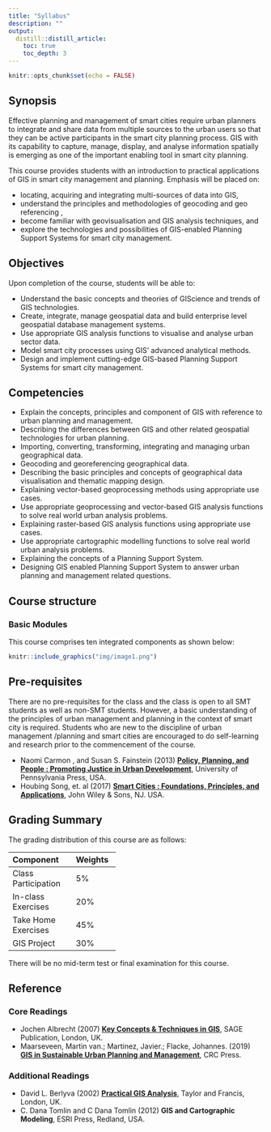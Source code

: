 ```yaml
---
title: "Syllabus"
description: ""
output:
  distill::distill_article:
    toc: true
    toc_depth: 3
---
```


```r
knitr::opts_chunk$set(echo = FALSE)
```

## Synopsis

Effective planning and management of smart cities require urban planners to integrate and share data from multiple sources to the urban users so that they can be active participants in the smart city planning process. GIS with its capability to capture, manage, display, and analyse information spatially is emerging as one of the important enabling tool in smart city planning.

This course provides students with an introduction to practical applications of GIS in smart city management and planning. Emphasis will be placed on:

- locating, acquiring and integrating multi-sources of data into GIS, 
- understand the principles and methodologies of geocoding and geo referencing , 
- become familiar with geovisualisation and GIS analysis techniques, and 
- explore the technologies and possibilities of GIS-enabled Planning Support Systems for smart city management.

## Objectives

Upon completion of the course, students will be able to:

- Understand the basic concepts and theories of GIScience and trends of GIS technologies.
- Create, integrate, manage geospatial data and build enterprise level geospatial database management systems.
- Use appropriate GIS analysis functions to visualise and analyse urban sector data.
- Model smart city processes using GIS’ advanced analytical methods.
- Design and implement cutting-edge GIS-based Planning Support Systems for smart city management.

## Competencies 

- Explain the concepts, principles and component of GIS with reference to urban planning and management. 
- Describing the differences between GIS and other related geospatial technologies for urban planning.
- Importing, converting, transforming, integrating and managing urban geographical data.
- Geocoding and georeferencing geographical data.
- Describing the basic principles and concepts of geographical data visualisation and thematic mapping design.
- Explaining vector-based geoprocessing methods using appropriate use cases.
- Use appropriate geoprocessing and vector-based GIS analysis functions to solve real world urban analysis problems. 
- Explaining raster-based GIS analysis functions using appropriate use cases.
- Use appropriate cartographic modelling functions to solve real world urban analysis problems.
- Explaining the concepts of a Planning Support System.
- Designing GIS enabled Planning Support System to answer urban planning and management related questions.


## Course structure

### Basic Modules
This course comprises ten integrated components as shown below:

```r
knitr::include_graphics("img/image1.png")
```

## Pre-requisites 
There are no pre-requisites for the class and the class is open to all SMT students as well as non-SMT students. However, a basic understanding of the principles of urban management and planning in the context of smart city is required. Students who are new to the discipline of urban management /planning and smart cities are encouraged to do self-learning and research prior to the commencement of the course. 

- Naomi Carmon , and Susan S. Fainstein (2013) [**Policy, Planning, and People : Promoting Justice in Urban Development**](https://ebookcentral-proquest-com.libproxy.smu.edu.sg/lib/smu/detail.action?docID=3442079&query=Urban+Planning), University of Pennsylvania Press, USA.
- Houbing Song, et. al (2017) [**Smart Cities : Foundations, Principles, and Applications**](https://ebookcentral-proquest-com.libproxy.smu.edu.sg/lib/smu/detail.action?docID=4883016&query=Smart+Cities), John Wiley & Sons, NJ. USA.

## Grading Summary
The grading distribution of this course are as follows:

-----------------------------
Component            Weights   
-------------------- --------
Class Participation  5%

In-class Exercises   20%

Take Home Exercises  45%

GIS Project          30%
-----------------------------

There will be no mid-term test or final examination for this course. 

## Reference

### Core Readings

- Jochen Albrecht (2007) [**Key Concepts & Techniques in GIS**](https://ebookcentral-proquest-com.libproxy.smu.edu.sg/lib/smu/detail.action?pq-origsite=primo&docID=456755), SAGE Publication, London, UK.
- Maarseveen, Martin van.; Martinez, Javier.; Flacke, Johannes. (2019) [**GIS in Sustainable Urban Planning and Management**](https://www.taylorfrancis.com/books/oa-edit/10.1201/9781315146638/gis-sustainable-urban-planning-management-martin-van-maarseveen-javier-martinez-johannes-flacke), CRC Press. 

### Additional Readings

- David L. Berlyva (2002) [**Practical GIS Analysis**](https://ebookcentral-proquest-com.libproxy.smu.edu.sg/lib/smu/detail.action?docID=171349), Taylor and Francis, London, UK.
- C. Dana Tomlin and C Dana Tomlin (2012) **GIS and Cartographic Modeling**, ESRI Press, Redland, USA.
